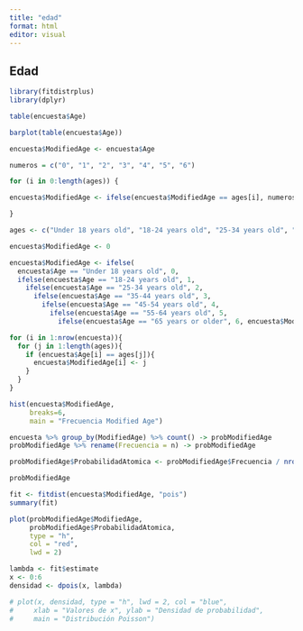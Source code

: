 ```yaml
---
title: "edad"
format: html
editor: visual
---
```


## Edad

```r
library(fitdistrplus)
library(dplyr)
```

```r
table(encuesta$Age)
```

```r
barplot(table(encuesta$Age))
```

```r
encuesta$ModifiedAge <- encuesta$Age

numeros = c("0", "1", "2", "3", "4", "5", "6")

for (i in 0:length(ages)) {

encuesta$ModifiedAge <- ifelse(encuesta$ModifiedAge == ages[i], numeros[i], encuesta$ModifiedAge)

}
```

```r
ages <- c("Under 18 years old", "18-24 years old", "25-34 years old", "45-54 years old", "55-64 years old", "65 years or older")

encuesta$ModifiedAge <- 0

encuesta$ModifiedAge <- ifelse(
  encuesta$Age == "Under 18 years old", 0, 
  ifelse(encuesta$Age == "18-24 years old", 1, 
    ifelse(encuesta$Age == "25-34 years old", 2, 
      ifelse(encuesta$Age == "35-44 years old", 3,
        ifelse(encuesta$Age == "45-54 years old", 4,
          ifelse(encuesta$Age == "55-64 years old", 5, 
            ifelse(encuesta$Age == "65 years or older", 6, encuesta$ModifiedAge)))))))

for (i in 1:nrow(encuesta)){
  for (j in 1:length(ages)){
    if (encuesta$Age[i] == ages[j]){
      encuesta$ModifiedAge[i] <- j
    }
  }
}
```

```r
hist(encuesta$ModifiedAge, 
     breaks=6,
     main = "Frecuencia Modified Age")
```

```r
encuesta %>% group_by(ModifiedAge) %>% count() -> probModifiedAge
probModifiedAge %>% rename(Frecuencia = n) -> probModifiedAge
```

```r
probModifiedAge$ProbabilidadAtomica <- probModifiedAge$Frecuencia / nrow(encuesta)
```

```r
probModifiedAge
```

```r
fit <- fitdist(encuesta$ModifiedAge, "pois")
summary(fit)
```

```r
plot(probModifiedAge$ModifiedAge, 
     probModifiedAge$ProbabilidadAtomica,
     type = "h",
     col = "red",
     lwd = 2)

lambda <- fit$estimate
x <- 0:6
densidad <- dpois(x, lambda)

# plot(x, densidad, type = "h", lwd = 2, col = "blue",
#     xlab = "Valores de x", ylab = "Densidad de probabilidad",
#     main = "Distribución Poisson")


```
